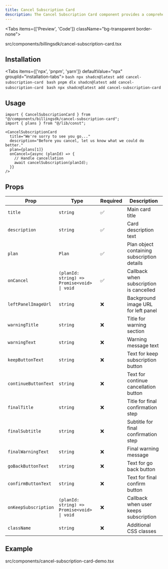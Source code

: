 ```yaml
---
title: Cancel Subscription Card
description: The Cancel Subscription Card component provides a comprehensive and user-friendly interface for handling subscription cancellations. It features a two-step confirmation process, loading states, error handling, and full customization options.
---
```


<Tabs items={['Preview', 'Code']} className="bg-transparent border-none">
  <Tab value="Preview" className="border-none bg-transparent p-0 mt-3">
    <PreviewComponents>
      <CancelSubscriptionCardDemo />
    </PreviewComponents>
  </Tab>

  <Tab value="Code" className="mt-3">
  <include cwd lang="tsx" meta='title="src/components/billingsdk/cancel-subscription-card.tsx"'>src/components/billingsdk/cancel-subscription-card.tsx</include>

  </Tab>
</Tabs>

## Installation

<Tabs items={['npx', 'pnpm', 'yarn']} defaultValue="npx" groupId="installation-tabs">
  <Tab value="npx">
    ```bash
    npx shadcn@latest add cancel-subscription-card
    ```
  </Tab>
  <Tab value="pnpm">
    ```bash
    pnpm dlx shadcn@latest add cancel-subscription-card
    ```
  </Tab>
  <Tab value="yarn">
    ```bash
    npx shadcn@latest add cancel-subscription-card
    ```
  </Tab>
</Tabs>

## Usage

```tsx
import { CancelSubscriptionCard } from "@/components/billingsdk/cancel-subscription-card";
import { plans } from "@/lib/const";

<CancelSubscriptionCard
  title="We're sorry to see you go..."
  description="Before you cancel, let us know what we could do better."
  plan={plans[1]}
  onCancel={async (planId) => {
    // Handle cancellation
    await cancelSubscription(planId);
  }}
/>
```

## Props

| Prop | Type | Required | Description |
|------|------|----------|-------------|
| `title` | `string` | ✅ | Main card title |
| `description` | `string` | ✅ | Card description text |
| `plan` | `Plan` | ✅ | Plan object containing subscription details |
| `onCancel` | `(planId: string) => Promise<void> \| void` | ✅ | Callback when subscription is cancelled |
| `leftPanelImageUrl` | `string` | ❌ | Background image URL for left panel |
| `warningTitle` | `string` | ❌ | Title for warning section |
| `warningText` | `string` | ❌ | Warning message text |
| `keepButtonText` | `string` | ❌ | Text for keep subscription button |
| `continueButtonText` | `string` | ❌ | Text for continue cancellation button |
| `finalTitle` | `string` | ❌ | Title for final confirmation step |
| `finalSubtitle` | `string` | ❌ | Subtitle for final confirmation step |
| `finalWarningText` | `string` | ❌ | Final warning message |
| `goBackButtonText` | `string` | ❌ | Text for go back button |
| `confirmButtonText` | `string` | ❌ | Text for final confirm button |
| `onKeepSubscription` | `(planId: string) => Promise<void> \| void` | ❌ | Callback when user keeps subscription |
| `className` | `string` | ❌ | Additional CSS classes |


## Example
<include cwd lang="tsx" meta='title="src/components/cancel-subscription-card-demo.tsx"'>src/components/cancel-subscription-card-demo.tsx</include>